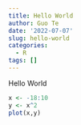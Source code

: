 ```yaml
---
title: Hello World
author: Guo Te
date: '2022-07-07'
slug: hello-world
categories:
  - R
tags: []
---
```

Hello World
```r
x <- -18:10
y <- x^2
plot(x,y)
```

